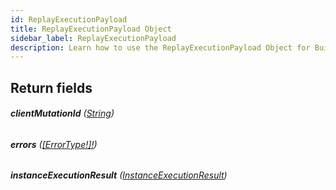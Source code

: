 ```yaml
---
id: ReplayExecutionPayload
title: ReplayExecutionPayload Object
sidebar_label: ReplayExecutionPayload
description: Learn how to use the ReplayExecutionPayload Object for Builder's API.
---
```


## Return fields

###### <b>clientMutationId</b> ([String](/self-managed/composer/builder/api/schema/scalar/String.mdx))

###### <b>errors</b> ([[ErrorType!]!](/self-managed/composer/builder/api/schema/object/ErrorType.mdx))

###### <b>instanceExecutionResult</b> ([InstanceExecutionResult](/self-managed/composer/builder/api/schema/object/InstanceExecutionResult.mdx))
